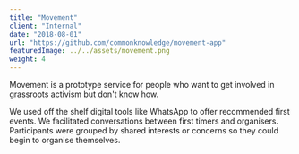 ```yaml
---
title: "Movement"
client: "Internal"
date: "2018-08-01"
url: "https://github.com/commonknowledge/movement-app"
featuredImage: ../../assets/movement.png
weight: 4
---
```


Movement is a prototype service for people who want to get involved in grassroots activism but don't know how.

We used off the shelf digital tools like WhatsApp to offer recommended first events. We facilitated conversations between first timers and organisers. Participants were grouped by shared interests or concerns so they could begin to organise themselves.
